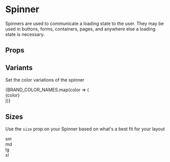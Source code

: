 
<Meta title="Components/Spinner/Overview" component={Spinner} />

# Spinner

Spinners are used to communicate a loading state to the user.
They may be used in buttons, forms, containers, pages,
and anywhere else a loading state is necessary.

<Canvas isExpanded>
  <Spinner />
</Canvas>

## Props

<ArgsTable of={Spinner} />

## Variants

Set the color variations of the spinner

<Canvas>
  <Story name="Variants">
    <Box display="block" childGap="md">
      {BRAND_COLOR_NAMES.map(color => (
        <Box direction="row" childGap="sm">
          <Spinner variant={color} />
          <div>{color}</div>
        </Box>
      ))}
    </Box>
  </Story>
</Canvas>

## Sizes

Use the `size` prop on your Spinner based on what's a best fit for your layout

<Canvas>
  <Story name="Sizes">
    <Box direction="row" childGap="md">
      <Box direction="row" childGap="sm">
        <Spinner size="sm" />
        <div>sm</div>
      </Box>
      <Box direction="row" childGap="sm">
        <Spinner size="md" />
        <div>md</div>
      </Box>
      <Box direction="row" childGap="sm">
        <Spinner size="lg" />
        <div>lg</div>
      </Box>
      <Box direction="row" childGap="sm">
        <Spinner size="xl" />
        <div>xl</div>
      </Box>
    </Box>
  </Story>
</Canvas>
